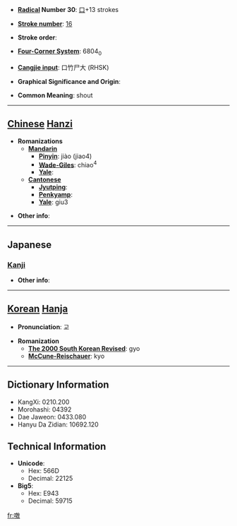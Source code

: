 * '''[[Wiktionary:Chinese radical index| Radical]] Number 30''': [[Wiktionary:Chinese radical index 口|口]]+13 strokes

* '''[[Wiktionary:Chinese total strokes index|Stroke number]]''': [[Wiktionary:Chinese total strokes index 16|16]]

* '''Stroke order''': 

* '''[[Wiktionary:Chinese four corner index|Four-Corner System]]''': 6804<sub>0</sub>

* '''[[Wiktionary:Chinese Cangjie index|Cangjie input]]''': 口竹尸大 (RHSK)

* '''Graphical Significance and Origin''': 

* '''Common Meaning''': shout

----

== [[Chinese]] [[Hanzi]] ==

* '''Romanizations'''
** '''[[Mandarin]]'''
*** '''[[Pinyin]]''': jiào (jiao4)
*** '''[[Wade-Giles]]''': chiao<sup>4</sup>
*** '''[[Yale]]''': 
** '''[[Cantonese]]'''
*** '''[[Jyutping]]''':
*** '''[[Penkyamp]]''': 
*** '''[[Yale]]''': giu3

* '''Other info''': 

----

==Japanese==
===[[Kanji]]===
{{kanji|on readings=[[きょう]] (kyō), [[けき]] (keki), [[きゃく]] (kyaku)
|kun readings=[[ほえる]] (hoeru), [[さけぶ]] (sakebu), [[よぶ]] (yobu), [[なく]] (naku)
}}

* '''Other info''':  

----

== [[Korean]] [[Hanja]] ==

* '''Pronunciation''': 교

* '''Romanization'''
** '''[[The 2000 South Korean Revised Romanization|The 2000 South Korean Revised]]''': gyo
** '''[[McCune-Reischauer]]''': kyo

----

== Dictionary Information ==

* KangXi: 0210.200
* Morohashi: 04392
* Dae Jaweon: 0433.080
* Hanyu Da Zidian: 10692.120

== Technical Information ==

* '''Unicode''':
** Hex: 566D
** Decimal: 22125
* '''Big5''':
** Hex: E943
** Decimal: 59715

[[fr:噭]]